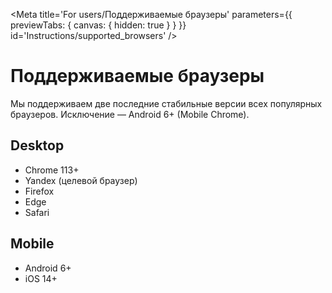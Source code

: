 
<Meta
    title='For users/Поддерживаемые браузеры'
    parameters={{ previewTabs: { canvas: { hidden: true } } }}
    id='Instructions/supported_browsers'
/>

# Поддерживаемые браузеры

Мы поддерживаем две последние стабильные версии всех популярных браузеров. Исключение — Android 6+ (Mobile Chrome).

## Desktop

-   Chrome 113+
-   Yandex (целевой браузер)
-   Firefox
-   Edge
-   Safari

## Mobile

-   Android 6+
-   iOS 14+
